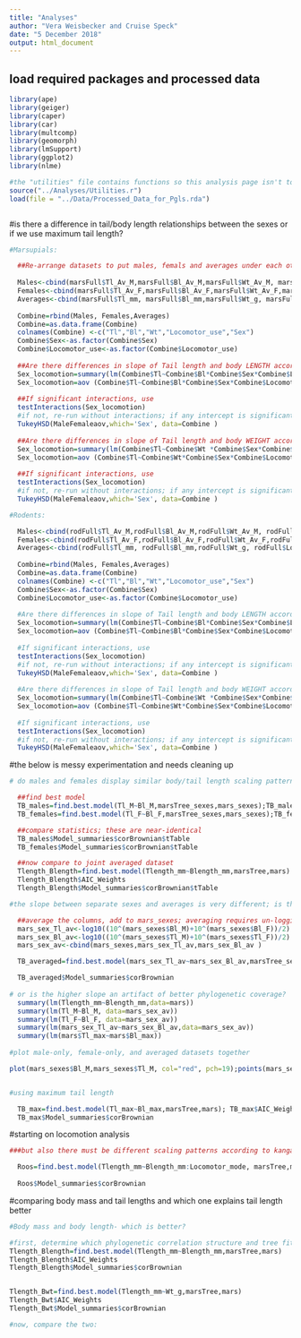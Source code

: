 ```yaml
---
title: "Analyses"
author: "Vera Weisbecker and Cruise Speck"
date: "5 December 2018"
output: html_document
---
```




## load required packages and processed data



```r
library(ape)
library(geiger)
library(caper)
library(car)
library(multcomp)
library(geomorph)
library(lmSupport)
library(ggplot2)
library(nlme)

#the "utilities" file contains functions so this analysis page isn't too cluttered
source("../Analyses/Utilities.r")
load(file = "../Data/Processed_Data_for_Pgls.rda")



```

#is there a difference in tail/body length relationships between the sexes or if we use maximum tail length?

```r
#Marsupials:

  ##Re-arrange datasets to put males, femals and averages under each other, turning into a data frame for column names
  
  Males<-cbind(marsFull$Tl_Av_M,marsFull$Bl_Av_M,marsFull$Wt_Av_M, marsFull$Locomotor_use,rep(1,length(marsFull$Tl_Av_M)))
  Females<-cbind(marsFull$Tl_Av_F,marsFull$Bl_Av_F,marsFull$Wt_Av_F,marsFull$Locomotor_use, rep(2,length(marsFull$Tl_Av_F)))
  Averages<-cbind(marsFull$Tl_mm, marsFull$Bl_mm,marsFull$Wt_g, marsFull$Locomotor_use,rep(3,length(marsFull$Bl_mm)))
  
  Combine=rbind(Males, Females,Averages)
  Combine=as.data.frame(Combine)
  colnames(Combine) <-c("Tl","Bl","Wt","Locomotor_use","Sex")
  Combine$Sex<-as.factor(Combine$Sex)
  Combine$Locomotor_use<-as.factor(Combine$Locomotor_use)
  
  ##Are there differences in slope of Tail length and body LENGTH according to locomotor use, sex, or averages between sexes?
  Sex_locomotion=summary(lm(Combine$Tl~Combine$Bl*Combine$Sex*Combine$Locomotor_use))
  Sex_locomotion=aov (Combine$Tl~Combine$Bl*Combine$Sex*Combine$Locomotor_use)
  
  ##If significant interactions, use
  testInteractions(Sex_locomotion)
  #if not, re-run without interactions; if any intercept is significant, run something like the below
  TukeyHSD(MaleFemaleaov,which='Sex', data=Combine )
  
  ##Are there differences in slope of Tail length and body WEIGHT according to locomotor use, sex, or averages between sexes?
  Sex_locomotion=summary(lm(Combine$Tl~Combine$Wt *Combine$Sex*Combine$Locomotor_use))
  Sex_locomotion=aov (Combine$Tl~Combine$Wt*Combine$Sex*Combine$Locomotor_use)
  
  ##If significant interactions, use
  testInteractions(Sex_locomotion)
  #if not, re-run without interactions; if any intercept is significant, run something like the below
  TukeyHSD(MaleFemaleaov,which='Sex', data=Combine )

#Rodents:

  Males<-cbind(rodFull$Tl_Av_M,rodFull$Bl_Av_M,rodFull$Wt_Av_M, rodFull$Locomotor_use,rep(1,length(rodFull$Tl_Av_M)))
  Females<-cbind(rodFull$Tl_Av_F,rodFull$Bl_Av_F,rodFull$Wt_Av_F,rodFull$Locomotor_use, rep(2,length(rodFull$Tl_Av_F)))
  Averages<-cbind(rodFull$Tl_mm, rodFull$Bl_mm,rodFull$Wt_g, rodFull$Locomotor_use,rep(3,length(rodFull$Bl_mm)))
  
  Combine=rbind(Males, Females,Averages)
  Combine=as.data.frame(Combine)
  colnames(Combine) <-c("Tl","Bl","Wt","Locomotor_use","Sex")
  Combine$Sex<-as.factor(Combine$Sex)
  Combine$Locomotor_use<-as.factor(Combine$Locomotor_use)
  
  #Are there differences in slope of Tail length and body LENGTH according to locomotor use, sex, or averages between sexes?
  Sex_locomotion=summary(lm(Combine$Tl~Combine$Bl*Combine$Sex*Combine$Locomotor_use))
  Sex_locomotion=aov (Combine$Tl~Combine$Bl*Combine$Sex*Combine$Locomotor_use)
  
  #If significant interactions, use
  testInteractions(Sex_locomotion)
  #if not, re-run without interactions; if any intercept is significant, run something like the below
  TukeyHSD(MaleFemaleaov,which='Sex', data=Combine )
  
  #Are there differences in slope of Tail length and body WEIGHT according to locomotor use, sex, or averages between sexes?
  Sex_locomotion=summary(lm(Combine$Tl~Combine$Wt *Combine$Sex*Combine$Locomotor_use))
  Sex_locomotion=aov (Combine$Tl~Combine$Wt*Combine$Sex*Combine$Locomotor_use)
  
  #If significant interactions, use
  testInteractions(Sex_locomotion)
  #if not, re-run without interactions; if any intercept is significant, run something like the below
  TukeyHSD(MaleFemaleaov,which='Sex', data=Combine )


```


#the below is messy experimentation and needs cleaning up
```r


# do males and females display similar body/tail length scaling patterns? 

  ##find best model
  TB_males=find.best.model(Tl_M~Bl_M,marsTree_sexes,mars_sexes);TB_males$AIC_Weights
  TB_females=find.best.model(Tl_F~Bl_F,marsTree_sexes,mars_sexes);TB_females$AIC_Weights

  ##compare statistics; these are near-identical
  TB_males$Model_summaries$corBrownian$tTable
  TB_females$Model_summaries$corBrownian$tTable

  ##now compare to joint averaged dataset
  Tlength_Blength=find.best.model(Tlength_mm~Blength_mm,marsTree,mars)
  Tlength_Blength$AIC_Weights 
  Tlength_Blength$Model_summaries$corBrownian$tTable

#the slope between separate sexes and averages is very different; is this because there are fewer species in the averaged dataset?

  ##average the columns, add to mars_sexes; averaging requires un-loggin and re-logging
  mars_sex_Tl_av<-log10((10^(mars_sexes$Bl_M)+10^(mars_sexes$Bl_F))/2)
  mars_sex_Bl_av<-log10((10^(mars_sexes$Tl_M)+10^(mars_sexes$Tl_F))/2)
  mars_sex_av<-cbind(mars_sexes,mars_sex_Tl_av,mars_sex_Bl_av )

  TB_averaged=find.best.model(mars_sex_Tl_av~mars_sex_Bl_av,marsTree_sexes,mars_sex_av);TB_averaged$AIC_Weights

  TB_averaged$Model_summaries$corBrownian
  
# or is the higher slope an artifact of better phylogenetic coverage?
  summary(lm(Tlength_mm~Blength_mm,data=mars))
  summary(lm(Tl_M~Bl_M, data=mars_sex_av))
  summary(lm(Tl_F~Bl_F, data=mars_sex_av))
  summary(lm(mars_sex_Tl_av~mars_sex_Bl_av,data=mars_sex_av))
  summary(lm(mars$Tl_max~mars$Bl_max))
  
#plot male-only, female-only, and averaged datasets together

plot(mars_sexes$Bl_M,mars_sexes$Tl_M, col="red", pch=19);points(mars_sexes$Bl_F,mars_sexes$Tl_F, col="blue", pch=19);points(mars$Blength_mm,mars$Tlength_mm, col="green", pch=19);points(mars$Tl_max~mars$Bl_max, col="pink", pch=19);abline(lm(mars_sexes$Tl_M~mars_sexes$Bl_M), col="red");abline(lm(mars_sexes$Tl_F~mars_sexes$Bl_F), col="blue"); abline(lm(mars$Tlength_mm~mars$Blength_mm), col="green"); abline(lm(mars$Tl_max~mars$Bl_max), col="pink")


#using maximum tail length

  TB_max=find.best.model(Tl_max~Bl_max,marsTree,mars); TB_max$AIC_Weights
  TB_max$Model_summaries$corBrownian
```

#starting on locomotion analysis

```r
###but also there must be different scaling patterns according to kangaroo or not

  Roos=find.best.model(Tlength_mm~Blength_mm:Locomotor_mode, marsTree,mars); Roos$AIC_Weights
  
  Roos$Model_summaries$corBrownian

```


#comparing body mass and tail lengths and which one explains tail length better

```r

#Body mass and body length- which is better?

#first, determine which phylogenetic correlation structure and tree fit the data best for both models to be compared:
Tlength_Blength=find.best.model(Tlength_mm~Blength_mm,marsTree,mars)
Tlength_Blength$AIC_Weights 
Tlength_Blength$Model_summaries$corBrownian


Tlength_Bwt=find.best.model(Tlength_mm~Wt_g,marsTree,mars)
Tlength_Bwt$AIC_Weights 
Tlength_Bwt$Model_summaries$corBrownian

#now, compare the two:


  


```
